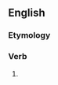 ==English==

===Etymology===
{{suffix|en|abhor|est}}

===Verb===
{{head|en|verb form}}

# {{en-archaic second-person singular of|abhor}}
